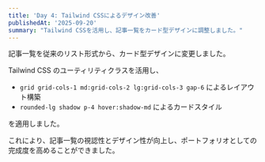 ```yaml
---
title: 'Day 4: Tailwind CSSによるデザイン改善'
publishedAt: '2025-09-20'
summary: "Tailwind CSSを活用し、記事一覧をカード型デザインに調整しました。"
---
```


記事一覧を従来のリスト形式から、カード型デザインに変更しました。  

Tailwind CSS のユーティリティクラスを活用し、  
- `grid grid-cols-1 md:grid-cols-2 lg:grid-cols-3 gap-6` によるレイアウト構築  
- `rounded-lg shadow p-4 hover:shadow-md` によるカードスタイル  

を適用しました。  

これにより、記事一覧の視認性とデザイン性が向上し、ポートフォリオとしての完成度を高めることができました。